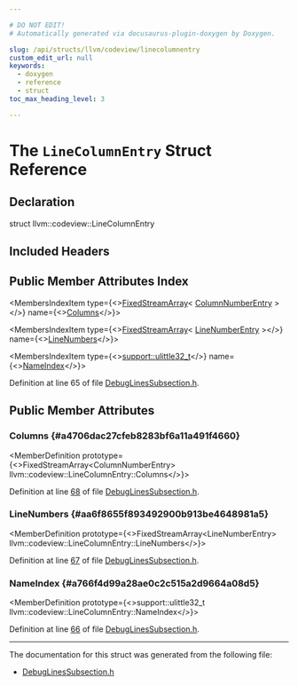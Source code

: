 ```yaml
---

# DO NOT EDIT!
# Automatically generated via docusaurus-plugin-doxygen by Doxygen.

slug: /api/structs/llvm/codeview/linecolumnentry
custom_edit_url: null
keywords:
  - doxygen
  - reference
  - struct
toc_max_heading_level: 3

---
```





# The `LineColumnEntry` Struct Reference

<DoxygenPage pluginConfig={pluginConfig}>



## Declaration

<CodeBlock>struct llvm::codeview::LineColumnEntry</CodeBlock>

## Included Headers

<IncludesList>
<IncludesListItem
  filePath="llvm/DebugInfo/CodeView/DebugLinesSubsection.h"
  permalink="/docs/api/files/include/include/llvm/include/llvm/debuginfo/include/llvm/debuginfo/codeview/debuglinessubsection-h"
  isLocal="true" />
</IncludesList>

## Public Member Attributes Index

<MembersIndex>

<MembersIndexItem
  type={<><a href="/docs/api/classes/llvm/fixedstreamarray">FixedStreamArray</a>&lt; <a href="/docs/api/structs/llvm/codeview/columnnumberentry">ColumnNumberEntry</a> &gt;</>}
  name={<><a href="#a4706dac27cfeb8283bf6a11a491f4660">Columns</a></>}>
</MembersIndexItem>

<MembersIndexItem
  type={<><a href="/docs/api/classes/llvm/fixedstreamarray">FixedStreamArray</a>&lt; <a href="/docs/api/structs/llvm/codeview/linenumberentry">LineNumberEntry</a> &gt;</>}
  name={<><a href="#aa6f8655f893492900b913be4648981a5">LineNumbers</a></>}>
</MembersIndexItem>

<MembersIndexItem
  type={<><a href="/docs/api/namespaces/llvm/support/#a206b37274fa3e908017da357d12724d1">support::ulittle32&#95;t</a></>}
  name={<><a href="#a766f4d99a28ae0c2c515a2d9664a08d5">NameIndex</a></>}>
</MembersIndexItem>

</MembersIndex>


Definition at line 65 of file <a href="/docs/api/files/include/include/llvm/include/llvm/debuginfo/include/llvm/debuginfo/codeview/debuglinessubsection-h">DebugLinesSubsection.h</a>.

<SectionDefinition>

## Public Member Attributes

### Columns {#a4706dac27cfeb8283bf6a11a491f4660}

<MemberDefinition
  prototype={<>FixedStreamArray&lt;ColumnNumberEntry&gt; llvm::codeview::LineColumnEntry::Columns</>}>

Definition at line <a href="/docs/api/files/include/include/llvm/include/llvm/debuginfo/include/llvm/debuginfo/codeview/debuglinessubsection-h/#l00068">68</a> of file <a href="/docs/api/files/include/include/llvm/include/llvm/debuginfo/include/llvm/debuginfo/codeview/debuglinessubsection-h">DebugLinesSubsection.h</a>.
</MemberDefinition>

### LineNumbers {#aa6f8655f893492900b913be4648981a5}

<MemberDefinition
  prototype={<>FixedStreamArray&lt;LineNumberEntry&gt; llvm::codeview::LineColumnEntry::LineNumbers</>}>

Definition at line <a href="/docs/api/files/include/include/llvm/include/llvm/debuginfo/include/llvm/debuginfo/codeview/debuglinessubsection-h/#l00067">67</a> of file <a href="/docs/api/files/include/include/llvm/include/llvm/debuginfo/include/llvm/debuginfo/codeview/debuglinessubsection-h">DebugLinesSubsection.h</a>.
</MemberDefinition>

### NameIndex {#a766f4d99a28ae0c2c515a2d9664a08d5}

<MemberDefinition
  prototype={<>support::ulittle32&#95;t llvm::codeview::LineColumnEntry::NameIndex</>}>

Definition at line <a href="/docs/api/files/include/include/llvm/include/llvm/debuginfo/include/llvm/debuginfo/codeview/debuglinessubsection-h/#l00066">66</a> of file <a href="/docs/api/files/include/include/llvm/include/llvm/debuginfo/include/llvm/debuginfo/codeview/debuglinessubsection-h">DebugLinesSubsection.h</a>.
</MemberDefinition>

</SectionDefinition>

<hr/>

The documentation for this struct was generated from the following file:

<ul>
<li><a href="/docs/api/files/include/include/llvm/include/llvm/debuginfo/include/llvm/debuginfo/codeview/debuglinessubsection-h">DebugLinesSubsection.h</a></li>
</ul>

</DoxygenPage>
